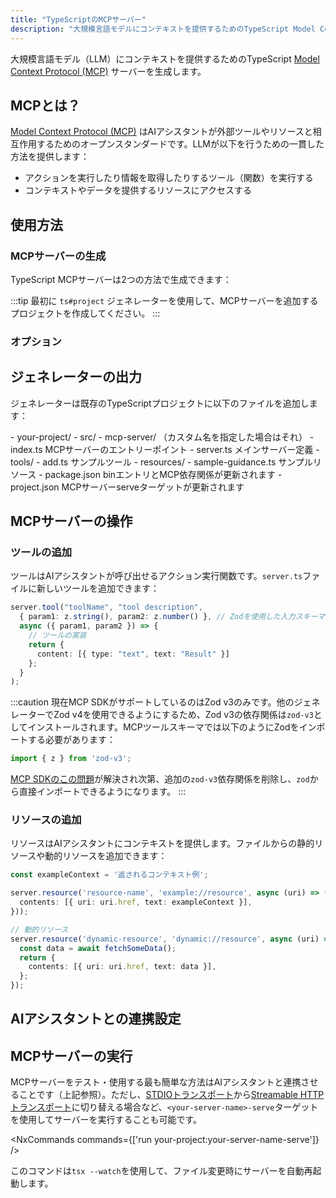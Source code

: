 ```yaml
---
title: "TypeScriptのMCPサーバー"
description: "大規模言語モデルにコンテキストを提供するためのTypeScript Model Context Protocol (MCP)サーバーを生成"
---
```





大規模言語モデル（LLM）にコンテキストを提供するためのTypeScript [Model Context Protocol (MCP)](https://modelcontextprotocol.io/) サーバーを生成します。

## MCPとは？

[Model Context Protocol (MCP)](https://modelcontextprotocol.io/) はAIアシスタントが外部ツールやリソースと相互作用するためのオープンスタンダードです。LLMが以下を行うための一貫した方法を提供します：

- アクションを実行したり情報を取得したりするツール（関数）を実行する
- コンテキストやデータを提供するリソースにアクセスする

## 使用方法

### MCPサーバーの生成

TypeScript MCPサーバーは2つの方法で生成できます：

<RunGenerator generator="ts#mcp-server" />

:::tip
最初に <Link path="/guides/typescript-project">`ts#project`</Link> ジェネレーターを使用して、MCPサーバーを追加するプロジェクトを作成してください。
:::

### オプション

<GeneratorParameters generator="ts#mcp-server" />

## ジェネレーターの出力

ジェネレーターは既存のTypeScriptプロジェクトに以下のファイルを追加します：

<FileTree>
  - your-project/
    - src/
      - mcp-server/ （カスタム名を指定した場合はそれ）
        - index.ts MCPサーバーのエントリーポイント
        - server.ts メインサーバー定義
        - tools/
          - add.ts サンプルツール
        - resources/
          - sample-guidance.ts サンプルリソース
    - package.json binエントリとMCP依存関係が更新されます
    - project.json MCPサーバーserveターゲットが更新されます
</FileTree>

## MCPサーバーの操作

### ツールの追加

ツールはAIアシスタントが呼び出せるアクション実行関数です。`server.ts`ファイルに新しいツールを追加できます：

```typescript
server.tool("toolName", "tool description",
  { param1: z.string(), param2: z.number() }, // Zodを使用した入力スキーマ
  async ({ param1, param2 }) => {
    // ツールの実装
    return {
      content: [{ type: "text", text: "Result" }]
    };
  }
);
```

:::caution
現在MCP SDKがサポートしているのはZod v3のみです。他のジェネレーターでZod v4を使用できるようにするため、Zod v3の依存関係は`zod-v3`としてインストールされます。MCPツールスキーマでは以下のようにZodをインポートする必要があります：

```ts
import { z } from 'zod-v3';
```

[MCP SDKのこの問題](https://github.com/modelcontextprotocol/typescript-sdk/issues/164)が解決され次第、追加の`zod-v3`依存関係を削除し、`zod`から直接インポートできるようになります。
:::

### リソースの追加

リソースはAIアシスタントにコンテキストを提供します。ファイルからの静的リソースや動的リソースを追加できます：

```typescript
const exampleContext = '返されるコンテキスト例';

server.resource('resource-name', 'example://resource', async (uri) => ({
  contents: [{ uri: uri.href, text: exampleContext }],
}));

// 動的リソース
server.resource('dynamic-resource', 'dynamic://resource', async (uri) => {
  const data = await fetchSomeData();
  return {
    contents: [{ uri: uri.href, text: data }],
  };
});
```

## AIアシスタントとの連携設定

<Snippet name="mcp/configuration" parentHeading="AIアシスタントとの連携設定" />

## MCPサーバーの実行

MCPサーバーをテスト・使用する最も簡単な方法はAIアシスタントと連携させることです（上記参照）。ただし、[STDIOトランスポート](https://modelcontextprotocol.io/docs/concepts/transports#standard-input%2Foutput-stdio)から[Streamable HTTPトランスポート](https://modelcontextprotocol.io/docs/concepts/transports#streamable-http)に切り替える場合など、`<your-server-name>-serve`ターゲットを使用してサーバーを実行することも可能です。

<NxCommands commands={['run your-project:your-server-name-serve']} />

このコマンドは`tsx --watch`を使用して、ファイル変更時にサーバーを自動再起動します。